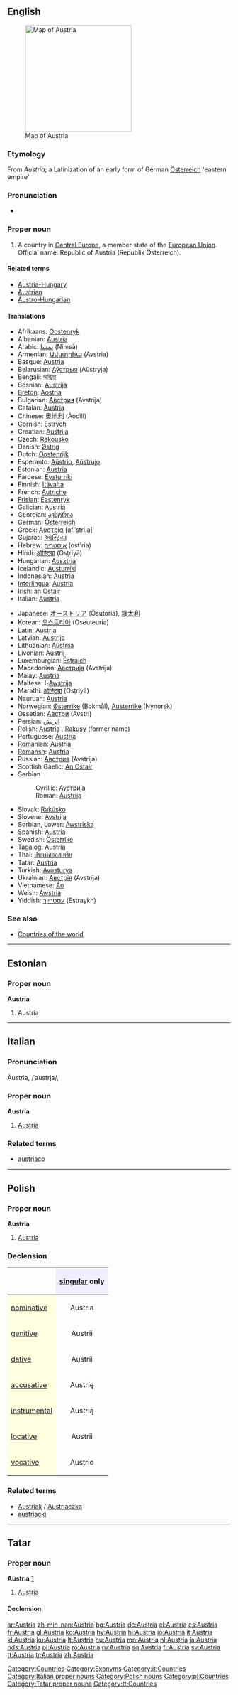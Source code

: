{{wikipedia}}
==English==
[[Image:Au-map.png|thumb|right|240px|Map of Austria]]

===Etymology===
From {{L.}} ''Austria''; a Latinization of an early form of German [[Österreich]] 'eastern empire'

===Pronunciation===
*{{IPA|/ˈɔːstriə/}}

===Proper noun===
{{en-proper noun}}

# A country in [[Central Europe]], a member state of the [[European Union]]. Official name: Republic of Austria (Republik Österreich).

====Related terms====
*[[Austria-Hungary]]
*[[Austrian]]
*[[Austro-Hungarian]]

====Translations====
{{trans-top|Austria}}
*Afrikaans: [[Oostenryk]]
*Albanian: [[#Albanian|Austria]]
*Arabic: [[نمسا]] (Nimsā)
*Armenian: [[Ավստրիա]] (Avstria)
*Basque: [[#Basque|Austria]]
*Belarusian: [[Аўстрыя]] (Aŭstryja)
*Bengali: [[অস্ট্রিয়া]]
*Bosnian: [[Austrija]] {{f}}
*[[Breton]]: [[Aostria]]
*Bulgarian: [[Австрия]] (Avstrija) {{f}}
*Catalan: [[Àustria]]
*Chinese: [[奥地利]] (Àodìlì)
*Cornish: [[Estrych]]
*Croatian: [[Austrija]] {{f}}
*Czech: [[Rakousko]] {{n}}
*Danish: [[Østrig]]
*Dutch: [[Oostenrijk]] {{n}}
*Esperanto: [[Aŭstrio]], [[Aŭstrujo]]
*Estonian: [[#Estonian|Austria]]
*Faroese: [[Eysturríki]]
*Finnish: [[Itävalta]]
*French: [[Autriche]] {{f}}
*[[Frisian]]: [[Eastenryk]]
*Galician: [[#Galician|Austria]]
*Georgian: [[ავსტრია]]
*German: [[Österreich]] {{n}}
*Greek: [[Αυστρία]] [af.ˈstri.a] {{f}}
*Gujarati: [[ઓસ્ટ્રિયા]]
*Hebrew: [[אוסטריה]] (ost'ria)
*Hindi: [[ऑस्ट्रिया]] (Osṭriyā)
*Hungarian: [[Ausztria]]
*Icelandic: [[Austurríki]]
*Indonesian: [[#Indonesian|Austria]]
*[[Interlingua]]: [[#Interlingua|Austria]]
*Irish: [[an Ostair]] {{f}}
*Italian: [[#Italian|Austria]] {{f}}
{{trans-mid}}
*Japanese: [[オーストリア]] (Ōsutoria), [[墺太利]]
*Korean: [[오스트리아]] (Oseuteuria)
*Latin: [[#Latin|Austria]]
*Latvian: [[Austrija]]
*Lithuanian: [[Austrija]]
*Livonian: [[Austrij]]
*Luxemburgian: [[Éstraich]]
*Macedonian: [[Австрија]] (Avstrija)
*Malay: [[#Malay|Austria]]
*Maltese: l-[[Awstrija]]
*Marathi: [[ऑस्ट्रिया]] (Osṭriyā)
*Nauruan: [[#Nauruan|Austria]]
*Norwegian: [[Østerrike]] (Bokmål), [[Austerrike]] (Nynorsk)
*Ossetian: [[Австри]] (Avstri)
*Persian: [[اتریش]]
*Polish: [[#Polish|Austria]] {{f}}, [[Rakusy]] (former name)
*Portuguese: [[Áustria]] {{f}}
*Romanian: [[#Romanian|Austria]] {{f}}
*[[Romansh]]: [[#Romansh|Austria]]
*Russian: [[Австрия]] (Avstrija) {{f}}
*Scottish Gaelic: [[An Ostair]]
*Serbian
*:Cyrillic: [[Аустрија]] {{f}}
*:Roman: [[Austrija]] {{f}}
*Slovak: [[Rakúsko]] {{n}}
*Slovene: [[Avstrija]] {{f}}
*Sorbian, Lower: [[Awstriska]]
*Spanish: [[#Spanish|Austria]] {{f}}
*Swedish: [[Österrike]]
*Tagalog: [[#Tagalog|Austria]]
*Thai: [[ประเทศออสเตรีย]]
*Tatar: [[Austria#Tatar|Austria]]
*Turkish: [[Avusturya]]
*Ukrainian: [[Австрія]] (Avstrija) {{f}}
*Vietnamese: [[Áo]]
*Welsh: [[Awstria]] {{f}}
*Yiddish: [[עסטרײַך]] (Estraykh)
{{trans-bottom}}

===See also===
*[[Countries of the world]]

[[Category:Countries]]
[[Category:Exonyms]]

----

==Estonian==

===Proper noun===
'''Austria'''

# Austria {{et-country}}

----

==Italian==
{{wikipedia|lang=it}}
===Pronunciation===
Àustria, /ˈaustrja/, {{SAMPA|/"austrja/}}

===Proper noun===
'''Austria''' {{f}}

# [[#English|Austria]]

===Related terms===
*[[austriaco]]

[[Category:it:Countries]]
[[Category:Italian proper nouns]]
----

==Polish==

===Proper noun===
'''Austria''' {{f}}

# [[#English|Austria]]

===Declension===
{| border="1" cellpadding="4" cellspacing="0"
!
! style="background-color: #EFEFFF" align="center"|[[singular]] only
|-
! style="background-color: #FFFFE0" align="left"|[[nominative case|nominative]]
| align="center"|Austria
|-
! style="background-color: #FFFFE0" align="left"|[[genitive case|genitive]]
| align="center"|Austrii
|-
! style="background-color: #FFFFE0" align="left"|[[dative case|dative]]
| align="center"|Austrii
|-
! style="background-color: #FFFFE0" align="left"|[[accusative case|accusative]]
| align="center"|Austrię
|-
! style="background-color: #FFFFE0" align="left"|[[instrumental case|instrumental]]
| align="center"|Austrią
|-
! style="background-color: #FFFFE0" align="left"|[[locative case|locative]]
| align="center"|Austrii
|-
! style="background-color: #FFFFE0" align="left"|[[vocative case|vocative]]
| align="center"|Austrio
|}

===Related terms===
*[[Austriak]] / [[Austriaczka]]
*[[austriacki]]

[[Category:Polish nouns]]
[[Category:pl:Countries]]

----

==Tatar==

===Proper noun===
'''Austria''' [http://www.azatliq.org/news/diaspora/tb/archives/2005/09/08.asp]

# [[Austria#English|Austria]]
====Declension====
{{tt-latin-noun|nıñ|ga|nı|da|dan}}
[[Category:Tatar proper nouns]]
[[Category:tt:Countries]]

[[ar:Austria]]
[[zh-min-nan:Austria]]
[[bg:Austria]]
[[de:Austria]]
[[el:Austria]]
[[es:Austria]]
[[fr:Austria]]
[[gl:Austria]]
[[ko:Austria]]
[[hy:Austria]]
[[hi:Austria]]
[[io:Austria]]
[[it:Austria]]
[[kl:Austria]]
[[ku:Austria]]
[[lt:Austria]]
[[hu:Austria]]
[[mn:Austria]]
[[nl:Austria]]
[[ja:Austria]]
[[nds:Austria]]
[[pl:Austria]]
[[ro:Austria]]
[[ru:Austria]]
[[sq:Austria]]
[[fi:Austria]]
[[sv:Austria]]
[[tt:Austria]]
[[tr:Austria]]
[[zh:Austria]]